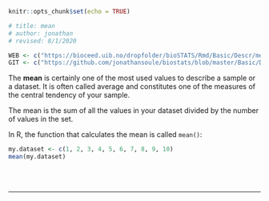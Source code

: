 ```r
knitr::opts_chunk$set(echo = TRUE)

# title: mean
# author: jonathan
# revised: 8/1/2020

WEB <- c("https://bioceed.uib.no/dropfolder/bioSTATS/Rmd/Basic/Descr/mean.html")
GIT <- c("https://github.com/jonathansoule/biostats/blob/master/Basic/Descr/mean.Rmd")
```

The **mean** is certainly one of the most used values to describe a sample or a dataset. It is often called average and constitutes one of the measures of the central tendency of your sample.

The mean is the sum of all the values in your dataset divided by the number of values in the set.

In R, the function that calculates the mean is called `mean()`:

```r
my.dataset <- c(1, 2, 3, 4, 5, 6, 7, 8, 9, 10)
mean(my.dataset)
```
<br/><br/>

***
<!-- UNCOMMENT TO ACTIVATE
Get the Rmarkdown file corresponding to this page on [GitHub](`r GIT`){target="_blank"}.
-->
